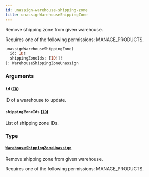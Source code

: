 ```yaml
---
id: unassign-warehouse-shipping-zone
title: unassignWarehouseShippingZone
---
```


Remove shipping zone from given warehouse.

Requires one of the following permissions: MANAGE_PRODUCTS.

```graphql
unassignWarehouseShippingZone(
  id: ID!
  shippingZoneIds: [ID!]!
): WarehouseShippingZoneUnassign
```

### Arguments

#### `id` ([`ID`](../../../developer/api-reference/scalars/id))

ID of a warehouse to update.

#### `shippingZoneIds` ([`ID`](../../../developer/api-reference/scalars/id))

List of shipping zone IDs.

### Type

#### [`WarehouseShippingZoneUnassign`](../../../developer/api-reference/objects/warehouse-shipping-zone-unassign)

Remove shipping zone from given warehouse.

Requires one of the following permissions: MANAGE_PRODUCTS.
